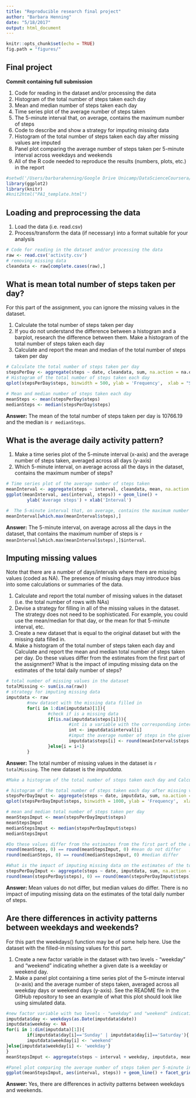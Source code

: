 ```yaml
---
title: "Reproducible research final project"
author: "Barbara Henning"
date: "5/18/2017"
output: html_document
---
```


```r
knitr::opts_chunk$set(echo = TRUE)
fig.path = "figures/"
```

## Final project

**Commit containing full submission**

1. Code for reading in the dataset and/or processing the data
2. Histogram of the total number of steps taken each day
3. Mean and median number of steps taken each day
4. Time series plot of the average number of steps taken
5. The 5-minute interval that, on average, contains the maximum number of steps
6. Code to describe and show a strategy for imputing missing data
7. Histogram of the total number of steps taken each day after missing values are imputed
8. Panel plot comparing the average number of steps taken per 5-minute interval across weekdays and weekends
9. All of the R code needed to reproduce the results (numbers, plots, etc.) in the report


```r
#setwd('/Users/barbarahenning/Google Drive Unicamp/DataScienceCoursera/Courses/5_ReproducibleResearch/Week2_MarkdownKnitr/finalProject')
library(ggplot2)
library(knitr)
#knit2html("PA1_template.html")
```

## Loading and preprocessing the data

1. Load the data (i.e. read.csv)
2. Process/transform the data (if necessary) into a format suitable for your analysis
```r
# Code for reading in the dataset and/or processing the data
raw <- read.csv('activity.csv')
# removing missing data
cleandata <- raw[complete.cases(raw),]
```

## What is mean total number of steps taken per day?
For this part of the assignment, you can ignore the missing values in the dataset.

1. Calculate the total number of steps taken per day
2. If you do not understand the difference between a histogram and a barplot, research the difference between them. Make a histogram of the total number of steps taken each day
3. Calculate and report the mean and median of the total number of steps taken per day

```r
# Calculate the total number of steps taken per day
stepsPerDay <- aggregate(steps ~ date, cleandata, sum, na.action = na.omit)
# Histogram of the total number of steps taken each day
qplot(stepsPerDay$steps, binwidth = 500, ylab = 'Frequency',  xlab = "Steps per day")
```


```r
# Mean and median number of steps taken each day
meanSteps <- mean(stepsPerDay$steps)
medianSteps <- median(stepsPerDay$steps)
```

**Answer:** The mean of the total number of steps taken per day is 10766.19 and the median is `r medianSteps`.

## What is the average daily activity pattern?

1. Make a time series plot of the 5-minute interval (x-axis) and the average number of steps taken, averaged across all days (y-axis)
2. Which 5-minute interval, on average across all the days in the dataset, contains the maximum number of steps?


```r
# Time series plot of the average number of steps taken
meanInterval <- aggregate(steps ~ interval, cleandata, mean, na.action = na.omit)
ggplot(meanInterval, aes(interval, steps)) + geom_line() +
        ylab('Average steps') + xlab('Interval')
```

```r
#  The 5-minute interval that, on average, contains the maximum number of steps
meanInterval[which.max(meanInterval$steps),]
```

**Answer:** The 5-minute interval, on average across all the days in the dataset, that contains the maximum number of steps is `r meanInterval[which.max(meanInterval$steps),]$interval`.

## Imputing missing values

Note that there are a number of days/intervals where there are missing values (coded as NA). The presence of missing days may introduce bias into some calculations or summaries of the data.

1. Calculate and report the total number of missing values in the dataset (i.e. the total number of rows with NAs)
2. Devise a strategy for filling in all of the missing values in the dataset. The strategy does not need to be sophisticated. For example, you could use the mean/median for that day, or the mean for that 5-minute interval, etc.
3. Create a new dataset that is equal to the original dataset but with the missing data filled in.
4. Make a histogram of the total number of steps taken each day and Calculate and report the mean and median total number of steps taken per day. Do these values differ from the estimates from the first part of the assignment? What is the impact of imputing missing data on the estimates of the total daily number of steps?

```r
# total number of missing values in the dataset
totalMissing <- sum(is.na(raw))
# strategy for imputing missing data
imputdata <- raw
        #new dataset with the missing data filled in
        for(i in 1:dim(imputdata)[1]){
                #check if is a missing data
                if(is.na(imputdata$steps[i])){
                        #int is a variable with the corresponding interval of the missing data        
                        int <- imputdata$interval[i]
                        #imput the average number of steps in the given interval (rounded value)
                        imputdata$steps[i] <- round(meanInterval$steps[meanInterval$interval==int], digits = 0)
                }else{i = i+1}
        }
```

**Answer:**  The total number of missing values in the dataset is `r totalMissing`.
             The new dataset is the *imputdata*.

```r
#Make a histogram of the total number of steps taken each day and Calculate and report the mean and median total number of steps taken per day. Do these values differ from the estimates from the first part of the assignment? What is the impact of imputing missing data on the estimates of the total daily number of steps?

# histogram of the total number of steps taken each day after missing values are imputed
stepsPerDayImput <- aggregate(steps ~ date, imputdata, sum, na.action = na.omit)
qplot(stepsPerDayImput$steps, binwidth = 1000, ylab = 'Frequency',  xlab = "Steps per day")

# mean and median total number of steps taken per day
meanStepsImput <- mean(stepsPerDayImput$steps)
meanStepsImput
medianStepsImput <- median(stepsPerDayImput$steps)
medianStepsImput

#Do these values differ from the estimates from the first part of the assignment?
round(meanSteps, 0) == round(meanStepsImput, 0) #mean do not differ
round(medianSteps, 0) == round(medianStepsImput, 0) #median differ

#What is the impact of imputing missing data on the estimates of the total daily number of steps?
stepsPerDayImput <- aggregate(steps ~ date, imputdata, sum, na.action = na.omit)
round(mean(stepsPerDay$steps), 0) == round(mean(stepsPerDayImput$steps), 0) #there is no impact
```

**Answer:**  Mean values do not differ, but median values do differ.
             There is no impact of imputing missing data on the estimates of the total daily number of steps.

## Are there differences in activity patterns between weekdays and weekends?

For this part the weekdays() function may be of some help here.  Use the dataset with the filled-in missing values for this part.

1. Create a new factor variable in the dataset with two levels - "weekday" and "weekend" indicating whether a given date is a weekday or weekend day.
2. Make a panel plot containing a time series plot of the 5-minute interval (x-axis) and the average number of steps taken, averaged across all weekday days or weekend days (y-axis). See the README file in the GitHub repository to see an example of what this plot should look like using simulated data.


```r
#new factor variable with two levels - "weekday" and "weekend" indicating whether a given date is a weekday or weekend day.
imputdata$day <- weekdays(as.Date(imputdata$date))
imputdata$weekday <- NA
for(i in 1:dim(imputdata)[1]){
        if(imputdata$day[i]=='Sunday' | imputdata$day[i]=='Saturday'){
        imputdata$weekday[i] <- 'weekend'
}else{imputdata$weekday[i] <- 'weekday'}
}
meanStepsImput <- aggregate(steps ~ interval + weekday, imputdata, mean)

#Panel plot comparing the average number of steps taken per 5-minute interval across weekdays and weekends
ggplot(meanStepsImput, aes(interval, steps)) + geom_line() + facet_grid(as.factor(weekday) ~ .)
```

**Answer:**  Yes, there are differences in activity patterns between weekdays and weekends.
